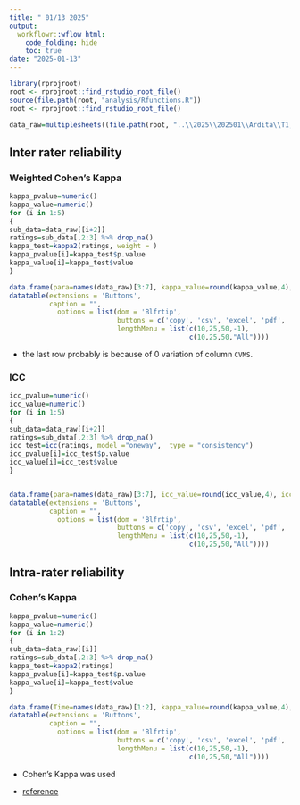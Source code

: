 ```yaml
---
title: " 01/13 2025"
output:
  workflowr::wflow_html:
    code_folding: hide
    toc: true
date: "2025-01-13"
---
```


```r
library(rprojroot)
root <- rprojroot::find_rstudio_root_file()
source(file.path(root, "analysis/Rfunctions.R"))
root <- rprojroot::find_rstudio_root_file()
```



```r
data_raw=multiplesheets((file.path(root, "..\\2025\\202501\\Ardita\\T1, T2, T3, T4, HWCVMS Comparisons copy.xlsx")))
```





## Inter rater reliability 


### Weighted Cohen’s Kappa


```r

kappa_pvalue=numeric()
kappa_value=numeric()
for (i in 1:5)
{
sub_data=data_raw[[i+2]]
ratings=sub_data[,2:3] %>% drop_na()
kappa_test=kappa2(ratings, weight = )
kappa_pvalue[i]=kappa_test$p.value
kappa_value[i]=kappa_test$value
}

data.frame(para=names(data_raw)[3:7], kappa_value=round(kappa_value,4), kappa_pvalue=pvalue_adjust(kappa_pvalue)) %>%
datatable(extensions = 'Buttons',
          caption = "", 
            options = list(dom = 'Blfrtip',
                           buttons = c('copy', 'csv', 'excel', 'pdf', 'print'),
                           lengthMenu = list(c(10,25,50,-1),
                                             c(10,25,50,"All"))))

```

* the last row probably is because of 0 variation of column `CVMS`.  



### ICC

```r

icc_pvalue=numeric()
icc_value=numeric()
for (i in 1:5)
{
sub_data=data_raw[[i+2]]
ratings=sub_data[,2:3] %>% drop_na()
icc_test=icc(ratings, model ="oneway",  type = "consistency")
icc_pvalue[i]=icc_test$p.value
icc_value[i]=icc_test$value
}


data.frame(para=names(data_raw)[3:7], icc_value=round(icc_value,4), icc_pvalue=pvalue_adjust(icc_pvalue)) %>%
datatable(extensions = 'Buttons',
          caption = "", 
            options = list(dom = 'Blfrtip',
                           buttons = c('copy', 'csv', 'excel', 'pdf', 'print'),
                           lengthMenu = list(c(10,25,50,-1),
                                             c(10,25,50,"All"))))

```


## Intra-rater reliability 


### Cohen’s Kappa


```r

kappa_pvalue=numeric()
kappa_value=numeric()
for (i in 1:2)
{
sub_data=data_raw[[i]]
ratings=sub_data[,2:3] %>% drop_na()
kappa_test=kappa2(ratings)
kappa_pvalue[i]=kappa_test$p.value
kappa_value[i]=kappa_test$value
}

data.frame(Time=names(data_raw)[1:2], kappa_value=round(kappa_value,4), kappa_pvalue=pvalue_adjust(kappa_pvalue)) %>%
datatable(extensions = 'Buttons',
          caption = "", 
            options = list(dom = 'Blfrtip',
                           buttons = c('copy', 'csv', 'excel', 'pdf', 'print'),
                           lengthMenu = list(c(10,25,50,-1),
                                             c(10,25,50,"All"))))

```



*  Cohen’s Kappa was used 

* [reference](https://www.andywills.info/rminr/irr.html)